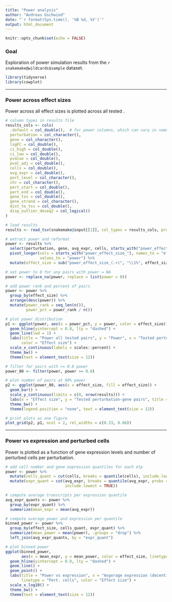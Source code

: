 ```yaml
---
title: "Power analysis"
author: "Andreas Gschwind"
date: "`r format(Sys.time(), '%B %d, %Y')`"
output: html_document
---
```


```r
knitr::opts_chunk$set(echo = FALSE)
```

### Goal
Exploration of power simulation results from the `r snakemake@wildcards$sample` dataset.

```r
library(tidyverse)
library(cowplot)
```

***

### Power across effect sizes
Power across all effect sizes is plotted across all tested .

```r
# column types in results file
results_cols <- cols(
  .default = col_double(),  # for power columns, which can vary in names
  perturbation = col_character(),
  gene = col_character(),
  logFC = col_double(),
  ci_high = col_double(),
  ci_low = col_double(),
  pvalue = col_double(),
  pval_adj = col_double(),
  cells = col_double(),
  avg_expr = col_double(),
  pert_level = col_character(),
  chr = col_character(),
  pert_start = col_double(),
  pert_end = col_double(),
  gene_tss = col_double(),
  gene_strand = col_character(),
  dist_to_tss = col_double(),
  disp_outlier_deseq2 = col_logical()
)

# load results
results <- read_tsv(snakemake@input[[1]], col_types = results_cols, progress = FALSE)
```

```r
# extract power and reformat
power <- results %>% 
  select(perturbation, gene, avg_expr, cells, starts_with("power_effect_size_")) %>%
  pivot_longer(cols = starts_with("power_effect_size_"), names_to = "effect_size",
               values_to = "power") %>% 
  mutate(effect_size = sub("power_effect_size_(.+)", "\\1%", effect_size))

# set power to 0 for any pairs with power = NA
power <- replace_na(power, replace = list(power = 0))

# add power rank and percent of pairs
power <- power %>% 
  group_by(effect_size) %>% 
  arrange(desc(power)) %>% 
  mutate(power_rank = seq_len(n()),
         power_pct = power_rank / n())

# plot power distribution
p1 <- ggplot(power, aes(x = power_pct, y = power, color = effect_size)) +
  geom_hline(yintercept = 0.8, lty = "dashed") +
  geom_line(lwd = 1) +
  labs(title = "Power all tested pairs", y = "Power", x = "Tested perturbation-gene pairs",
       color = "Effect size") +
  scale_x_continuous(labels = scales::percent) +
  theme_bw() +
  theme(text = element_text(size = 12))

# filter for pairs with >= 0.8 power
power_80 <- filter(power, power >= 0.8)

# plot number of pairs at 80% power
p2 <- ggplot(power_80, aes(x = effect_size, fill = effect_size)) +
  geom_bar() +
  scale_y_continuous(limits = c(0, nrow(results))) +
  labs(x = "Effect size", y = "Tested perturbation-gene pairs", title = "80% power") +
  theme_bw() +
  theme(legend.position = "none", text = element_text(size = 12))

# print plots as one figure
plot_grid(p2, p1, ncol = 2, rel_widths = c(0.33, 0.66))
```

***

### Power vs expression and perturbed cells
Power is plotted as a function of gene expression levels and number of perturbed cells per
perturbation.

```r
# add cell number and gene expression quantiles for each etp 
power <- power %>% 
  mutate(cells_quant = cut(cells, breaks = quantile(cells), include.lowest = TRUE)) %>% 
  mutate(expr_quant = cut(avg_expr, breaks = quantile(avg_expr, probs = seq(0, 1, 0.1)),
                          include.lowest = TRUE))

# compute average transcripts per expression quantile
avg_expr_quants <- power %>% 
  group_by(expr_quant) %>% 
  summarize(mean_expr = mean(avg_expr))

# compute average power and expression per quantile
binned_power <- power %>%
  group_by(effect_size, cells_quant, expr_quant) %>% 
  summarize(mean_power = mean(power), .groups = "drop") %>% 
  left_join(avg_expr_quants, by = "expr_quant")

# plot binned power
ggplot(binned_power,
       aes(x = mean_expr, y = mean_power, color = effect_size, linetype = cells_quant)) +
  geom_hline(yintercept = 0.8, lty = "dashed") +
  geom_line() +
  geom_point() +
  labs(title = "Power vs expression", x = "Avgerage expression (decentiles)", y = "Power",
       linetype = "Pert. cells", color = "Effect size") +
  scale_x_log10() +
  theme_bw() +
  theme(text = element_text(size = 12))
```
